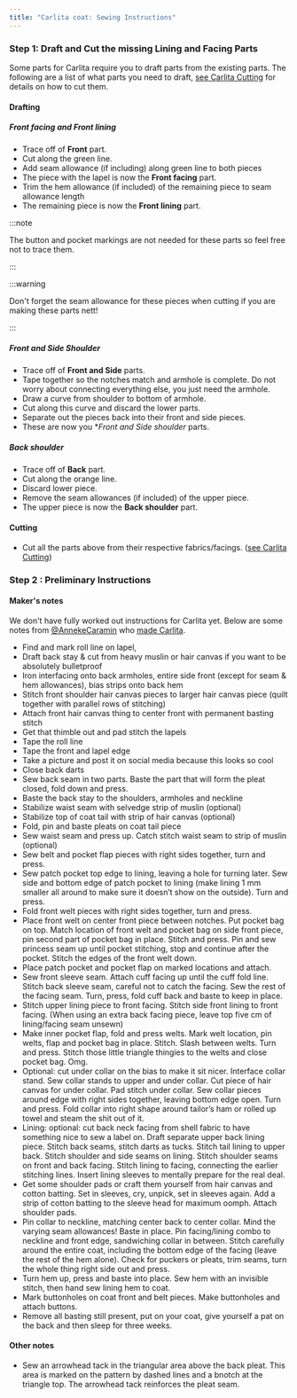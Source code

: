 ```yaml
---
title: "Carlita coat: Sewing Instructions"
---
```


### Step 1: Draft and Cut the missing Lining and Facing Parts

Some parts for Carlita require you to draft parts from the existing parts. The following are a list of what parts you need to draft, [see Carlita Cutting](/docs/designs/carlita/cutting/) for details on how to cut them.

#### Drafting

##### Front facing and Front lining

- Trace off of **Front** part.
- Cut along the green line.
- Add seam allowance (if including) along green line to both pieces
- The piece with the lapel is now the **Front facing** part.
- Trim the hem allowance (if included) of the remaining piece to seam allowance length
- The remaining piece is now the **Front lining** part.

:::note


The button and pocket markings are not needed for these parts so feel free not to trace them.

:::

:::warning


Don't forget the seam allowance for these pieces when cutting if you are making these parts nett!

:::

##### Front and Side Shoulder

- Trace off of **Front and Side** parts.
- Tape together so the notches match and armhole is complete. Do not worry about connecting everything else, you just need the armhole.
- Draw a curve from shoulder to bottom of armhole.
- Cut along this curve and discard the lower parts.
- Separate out the pieces back into their front and side pieces.
- These are now you \*_Front and Side shoulder_ parts.

##### Back shoulder

- Trace off of **Back** part.
- Cut along the orange line.
- Discard lower piece.
- Remove the seam allowances (if included) of the upper piece.
- The upper piece is now the **Back shoulder** part.

#### Cutting

- Cut all the parts above from their respective fabrics/facings. ([see Carlita Cutting](/docs/designs/carlita/cutting/))

### Step 2 : Preliminary Instructions

#### Maker's notes

<Fixme>

We don't have fully worked out instructions for Carlita yet.
Below are some notes from [@AnnekeCaramin](/users/AnnekeCaramin) who
[made Carlita](http://www.annekecaramin.com/2018/02/this-is-one-of-those-origin-superhero.html).

</Fixme>

- Find and mark roll line on lapel,
- Draft back stay & cut from heavy muslin or hair canvas if you want to be absolutely bulletproof
- Iron interfacing onto back armholes, entire side front (except for seam & hem allowances), bias strips onto back hem
- Stitch front shoulder hair canvas pieces to larger hair canvas piece (quilt together with parallel rows of stitching)
- Attach front hair canvas thing to center front with permanent basting stitch
- Get that thimble out and pad stitch the lapels
- Tape the roll line
- Tape the front and lapel edge
- Take a picture and post it on social media because this looks so cool
- Close back darts
- Sew back seam in two parts. Baste the part that will form the pleat closed, fold down and press.
- Baste the back stay to the shoulders, armholes and neckline
- Stabilize waist seam with selvedge strip of muslin (optional)
- Stabilize top of coat tail with strip of hair canvas (optional)
- Fold, pin and baste pleats on coat tail piece
- Sew waist seam and press up. Catch stitch waist seam to strip of muslin (optional)
- Sew belt and pocket flap pieces with right sides together, turn and press.
- Sew patch pocket top edge to lining, leaving a hole for turning later. Sew side and bottom edge of patch pocket to lining (make lining 1 mm smaller all around to make sure it doesn’t show on the outside). Turn and press.
- Fold front welt pieces with right sides together, turn and press.
- Place front welt on center front piece between notches. Put pocket bag on top. Match location of front welt and pocket bag on side front piece, pin second part of pocket bag in place. Stitch and press. Pin and sew princess seam up until pocket stitching, stop and continue after the pocket. Stitch the edges of the front welt down.
- Place patch pocket and pocket flap on marked locations and attach.
- Sew front sleeve seam. Attach cuff facing up until the cuff fold line. Stitch back sleeve seam, careful not to catch the facing. Sew the rest of the facing seam. Turn, press, fold cuff back and baste to keep in place.
- Stitch upper lining piece to front facing. Stitch side front lining to front facing. (When using an extra back facing piece, leave top five cm of lining/facing seam unsewn)
- Make inner pocket flap, fold and press welts. Mark welt location, pin welts, flap and pocket bag in place. Stitch. Slash between welts. Turn and press. Stitch those little triangle thingies to the welts and close pocket bag. Omg.
- Optional: cut under collar on the bias to make it sit nicer. Interface collar stand. Sew collar stands to upper and under collar. Cut piece of hair canvas for under collar. Pad stitch under collar. Sew collar pieces around edge with right sides together, leaving bottom edge open. Turn and press. Fold collar into right shape around tailor’s ham or rolled up towel and steam the shit out of it.
- Lining: optional: cut back neck facing from shell fabric to have something nice to sew a label on. Draft separate upper back lining piece. Stitch back seams, stitch darts as tucks. Stitch tail lining to upper back. Stitch shoulder and side seams on lining. Stitch shoulder seams on front and back facing. Stitch lining to facing, connecting the earlier stitching lines. Insert lining sleeves to mentally prepare for the real deal.
- Get some shoulder pads or craft them yourself from hair canvas and cotton batting. Set in sleeves, cry, unpick, set in sleeves again. Add a strip of cotton batting to the sleeve head for maximum oomph. Attach shoulder pads.
- Pin collar to neckline, matching center back to center collar. Mind the varying seam allowances! Baste in place. Pin facing/lining combo to neckline and front edge, sandwiching collar in between. Stitch carefully around the entire coat, including the bottom edge of the facing (leave the rest of the hem alone). Check for puckers or pleats, trim seams, turn the whole thing right side out and press.
- Turn hem up, press and baste into place. Sew hem with an invisible stitch, then hand sew lining hem to coat.
- Mark buttonholes on coat front and belt pieces. Make buttonholes and attach buttons.
- Remove all basting still present, put on your coat, give yourself a pat on the back and then sleep for three weeks.


#### Other notes

- Sew an arrowhead tack in the triangular area above the back pleat.
This area is marked on the pattern by dashed lines and a bnotch at the
triangle top.
The arrowhead tack reinforces the pleat seam.
